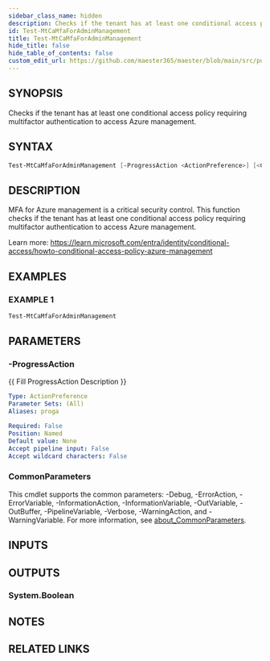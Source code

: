 ```yaml
---
sidebar_class_name: hidden
description: Checks if the tenant has at least one conditional access policy requiring multifactor authentication to access Azure management.
id: Test-MtCaMfaForAdminManagement
title: Test-MtCaMfaForAdminManagement
hide_title: false
hide_table_of_contents: false
custom_edit_url: https://github.com/maester365/maester/blob/main/src/public/Test-MtCaMfaForAdminManagement.ps1
---
```


## SYNOPSIS

Checks if the tenant has at least one conditional access policy requiring multifactor authentication to access Azure management.

## SYNTAX

```powershell
Test-MtCaMfaForAdminManagement [-ProgressAction <ActionPreference>] [<CommonParameters>]
```

## DESCRIPTION

MFA for Azure management is a critical security control.
This function checks if the tenant has at least one
conditional access policy requiring multifactor authentication to access Azure management.

Learn more:
https://learn.microsoft.com/entra/identity/conditional-access/howto-conditional-access-policy-azure-management

## EXAMPLES

### EXAMPLE 1

```powershell
Test-MtCaMfaForAdminManagement
```

## PARAMETERS

### -ProgressAction

\{\{ Fill ProgressAction Description \}\}

```yaml
Type: ActionPreference
Parameter Sets: (All)
Aliases: proga

Required: False
Position: Named
Default value: None
Accept pipeline input: False
Accept wildcard characters: False
```

### CommonParameters

This cmdlet supports the common parameters: -Debug, -ErrorAction, -ErrorVariable, -InformationAction, -InformationVariable, -OutVariable, -OutBuffer, -PipelineVariable, -Verbose, -WarningAction, and -WarningVariable. For more information, see [about_CommonParameters](http://go.microsoft.com/fwlink/?LinkID=113216).

## INPUTS

## OUTPUTS

### System.Boolean

## NOTES

## RELATED LINKS
